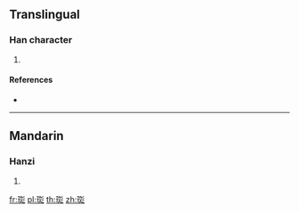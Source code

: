 ==Translingual==

===Han character===
{{Han char|rn=96|rad=玉|as=07|sn=11|four=|canj=MGYKH}}

# {{defn|Han|sort=玉07}}

====References====
* {{Han ref|kx=0732.030|dkj=20985|dj=1143.050|hdz=21118.080|uh=73F3|ud=29683}}

----

==Mandarin==

===Hanzi===
{{cmn-hanzi|pin=[[hàn]] ([[han4]]), [[wén]] ([[wen2]])|wg=han<sup>4</sup>, wen<sup>2</sup>}}

# {{defn|lang=cmn|sort=玉07}}

[[fr:珳]]
[[pl:珳]]
[[th:珳]]
[[zh:珳]]